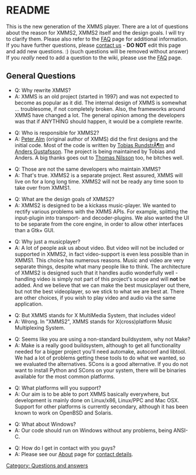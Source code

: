 {{Navbar}}

= README =

This is the new generation of the XMMS player.
There are a lot of questions about the reason for XMMS2,
XMMS2 itself and the design goals. I will try to clarify them. Please also refer to the [[FAQ]] page for additional information.
If you have further questions, please [[About#Contact info | contact us]] - '''DO NOT''' edit this page and add new questions. :) (such questions will be removed without answer) If you ''really'' need to add a question to the wiki, please use the [[FAQ]] page.

== General Questions ==

* Q: Why rewrite XMMS?
* A: XMMS is an old project (started in 1997) and was not expected to become as popular as it did. The internal design of XMMS is somewhat ... troublesome, if not completely broken. Also, the frameworks around XMMS have changed a lot. The general opinion among the developers was that if ANYTHING should happen, it would be a complete rewrite.

* Q: Who is responsible for XMMS2?
* A: [[Peter Alm]] (original author of XMMS) did the first designs and the initial code. Most of the code is written by [[Tobias RundstrÃ¶m]] and [[User:Anders Gustafsson|Anders Gustafsson]]. The project is being maintained by Tobias and Anders. A big thanks goes out to [[Thomas Nilsson]] too, he bitches well.

* Q: Those are not the same developers who maintain XMMS?
* A: That's true. XMMS2 is a separate project. Rest assured, XMMS will live on for a long long time. XMMS2 will not be ready any time soon to take over from XMMS1.

* Q: What are the design goals of XMMS2?
* A: XMMS2 is designed to be a kickass music-player. We wanted to rectify various problems with the XMMS APIs. For example, splitting the input-plugin into transport- and decoder-plugins. We also wanted the UI to be separate from the core engine, in order to allow other interfaces than a Gtk+ GUI.

* Q: Why just a musicplayer?
* A: A lot of people ask us about video. But video will not be included or supported in XMMS2, in fact video-support is even less possible than in XMMS1. This choice has numerous reasons. Music and video are very separate things, despite what many people like to think. The architecture of XMMS2 is designed such that it handles audio wonderfully well - handling video is simply not part of this project's scope and will '''not''' be added. And we believe that we can make the best musicplayer out there, but not the best videoplayer, so we stick to what we are best at. There are other choices, if you wish to play video and audio via the same application.

* Q: But XMMS stands for X MultiMedia System, that includes video!
* A: Wrong. In "XMMS2", XMMS stands for X(cross)platform Music Multiplexing System.

* Q: Seems like you are using a non-standard buildsystem, why not Make?
* A: Make is a really good buildsystem, although to get all functionality needed for a bigger project you'll need automake, autoconf and libtool. We had a lot of problems getting these tools to do what we wanted, so we evaluated the alternatives. SCons is a good alternative. If you do not want to install Python and SCons on your system, there will be binaries available for the most common platforms.

* Q: What platforms will you support?
* A: Our aim is to be able to port XMMS basically everywhere, but development is mainly done on Linux/x86, Linux/PPC and Mac OSX. Support for other platforms is currently secondary, although it has been known to work on OpenBSD and Solaris.

* Q: What about Windows?
* A: Our code should run on Windows without any problems, being ANSI-C.

* Q: How do I get in contact with you guys?
* A: Please see our [[About]] page for [[About#Contact_info | contact details]].

[[Category: Questions and answers]]